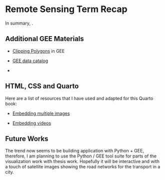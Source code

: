 # Remote Sensing Term Recap {.unnumbered}

In summary, .

## Additional GEE Materials

-   [Clipping Polygons](https://www.youtube.com/watch?v=E2MyYxkV7oY) in GEE

-    [GEE data catalog](https://developers.google.com/earth-engine/datasets)

-   

## HTML, CSS and Quarto

Here are a list of resources that I have used and adapted for this Quarto book:

-   [Embedding multiple images](https://www.shecodes.io/athena/1837-how-to-put-2-images-on-one-line-with-css)

-   [Embedding videos](https://quarto.org/docs/authoring/videos.html)

## Future Works

The trend now seems to be building application with Python + GEE, therefore, I am planning to use the Python / GEE tool suite for parts of the visualization work with thesis work. Hopefully it will be interactive and with a touch of satellite images showing the road networks for the transport in a city.
